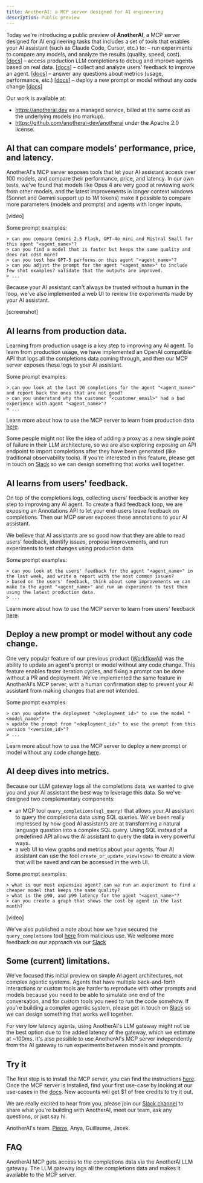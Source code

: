 ```yaml
---
title: AnotherAI: a MCP server designed for AI engineering
description: Public preview
---
```


Today we're introducing a public preview of **AnotherAI**, a MCP server designed for AI engineering tasks that includes a set of tools that enables your AI assistant (such as Claude Code, Cursor, etc.) to:
– run experiments to compare any models, and analyze the results (quality, speed, cost). [[docs](/use-cases/fundamentals/experiments)]
– access production LLM completions to debug and improve agents based on real data. [[docs](/use-cases/fundamentals/debugging)]
– collect and analyze users' feedback to improve an agent. [[docs](/use-cases/user-feedback)]
– answer any questions about metrics (usage, performance, etc.) [[docs](/use-cases/fundamentals/metrics)]
– deploy a new prompt or model without any code change [[docs](/use-cases/fundamentals/deployments)]

Our work is available at:

- https://anotherai.dev as a managed service, billed at the same cost as the underlying models (no markup).
- https://github.com/anotherai-dev/anotherai under the Apache 2.0 license.

## AI that can compare models' performance, price, and latency.

AnotherAI's MCP server exposes tools that let your AI assistant access over 100 models, and compare their performance, price, and latency. In our own tests, we've found that models like Opus 4 are very good at reviewing work from other models, and the latest improvements in longer context windows (Sonnet and Gemini support up to 1M tokens) make it possible to compare more parameters (models and prompts) and agents with longer inputs.

[video]

Some prompt examples:

```
> can you compare Gemini 2.5 Flash, GPT-4o mini and Mistral Small for this agent "<agent_name>"?
> can you find a model that is faster but keeps the same quality and does not cost more?
> can you test how GPT-5 performs on this agent "<agent_name>"?
> can you adjust the prompt for the agent "<agent_name>" to include few shot examples? validate that the outputs are improved.
> ...
```

Because your AI assistant can't always be trusted without a human in the loop, we've also implemented a web UI to review the experiments made by your AI assistant.

[screenshot]

## AI learns from production data.

Learning from production usage is a key step to improving any AI agent. To learn from production usage, we have implemented an OpenAI compatible API that logs all the completions data coming through, and then our MCP server exposes these logs to your AI assistant.

Some prompt examples:

```
> can you look at the last 20 completions for the agent "<agent_name>" and report back the ones that are not good?
> can you understand why the customer "<customer_email>" had a bad experience with agent "<agent_name>"?
> ...
```

Learn more about how to use the MCP server to learn from production data [here](/use-cases/fundamentals/debugging).

Some people might not like the idea of adding a proxy as a new single point of failure in their LLM architecture, so we are also exploring exposing an API endpoint to import completions after they have been generated (like traditional observability tools). If you're interested in this feature, please get in touch on [Slack](https://join.slack.com/t/anotherai-dev/shared_invite/zt-3av2prezr-Lz10~8o~rSRQE72m_PyIJA) so we can design something that works well together.

## AI learns from users' feedback.

On top of the completions logs, collecting users' feedback is another key step to improving any AI agent. To create a fluid feedback loop, we are exposing an Annotations API to let your end-users leave feedback on completions. Then our MCP server exposes these annotations to your AI assistant.

We believe that AI assistants are so good now that they are able to read users' feedback, identify issues, propose improvements, and run experiments to test changes using production data.

Some prompt examples:

```
> can you look at the users' feedback for the agent "<agent_name>" in the last week, and write a report with the most common issues?
> based on the users' feedback, think about some improvements we can make to the agent "<agent_name>" and run an experiment to test them using the latest production data.
> ...
```

Learn more about how to use the MCP server to learn from users' feedback [here](https://docs.anotherai.dev/use-cases/user-feedback).

## Deploy a new prompt or model without any code change.

One very popular feature of our previous product ([WorkflowAI](https://workflowai.com)) was the ability to update an agent's prompt or model without any code change. This feature enables faster iteration cycles, and fixing a prompt can be done without a PR and deployment. We've implemented the same feature in AnotherAI's MCP server, with a human confirmation step to prevent your AI assistant from making changes that are not intended.

Some prompt examples:

```
> can you update the deployment "<deployment_id>" to use the model "<model_name>"?
> update the prompt from "<deployment_id>" to use the prompt from this version "<version_id>"?
> ...
```

Learn more about how to use the MCP server to deploy a new prompt or model without any code change [here](/use-cases/fundamentals/deployments).

## AI deep dives into metrics.

Because our LLM gateway logs all the completions data, we wanted to give you and your AI assistant the best way to leverage this data. So we've designed two complementary components:

- an MCP tool `query_completions(sql_query)` that allows your AI assistant to query the completions data using SQL queries. We've been really impressed by how good AI assistants are at transforming a natural language question into a complex SQL query. Using SQL instead of a predefined API allows the AI assistant to query the data in very powerful ways.
- a web UI to view graphs and metrics about your agents. Your AI assistant can use the tool `create_or_update_view(view)` to create a view that will be saved and can be accessed in the web UI.

Some prompt examples:

```
> what is our most expensive agent? can we run an experiment to find a cheaper model that keeps the same quality?
> what is the p90, and p99 latency for the agent "<agent_name>"?
> can you create a graph that shows the cost by agent in the last month?
```

[video]

We've also published a note about how we have secured the `query_completions` tool [here](/security#sql-query-tool-security) from malicious use. We welcome more feedback on our approach via our [Slack](https://join.slack.com/t/anotherai-dev/shared_invite/zt-3av2prezr-Lz10~8o~rSRQE72m_PyIJA)

## Some (current) limitations.

We've focused this initial preview on simple AI agent architectures, not complex agentic systems. Agents that have multiple back-and-forth interactions or custom tools are harder to reproduce with other prompts and models because you need to be able to simulate one end of the conversation, and for custom tools you need to run the code somehow. If you're building a complex agentic system, please get in touch on [Slack](https://join.slack.com/t/anotherai-dev/shared_invite/zt-3av2prezr-Lz10~8o~rSRQE72m_PyIJA) so we can design something that works well together.

For very low latency agents, using AnotherAI's LLM gateway might not be the best option due to the added latency of the gateway, which we estimate at ~100ms. It's also possible to use AnotherAI's MCP server independently from the AI gateway to run experiments between models and prompts.

## Try it

The first step is to install the MCP server, you can find the instructions [here](/getting-started). Once the MCP server is installed, find your first use-case by looking at our use-cases in the [docs](/). New accounts will get $1 of free credits to try it out.

We are really excited to hear from you, please join our [Slack channel](https://join.slack.com/t/anotherai-dev/shared_invite/zt-3av2prezr-Lz10~8o~rSRQE72m_PyIJA) to share what you're building with AnotherAI, meet our team, ask any questions, or just say hi.

AnotherAI's team.
[Pierre](https://x.com/pierrevalade), Anya, Guillaume, Jacek.

## FAQ

<Accordions>
  <Accordion title="How does AnotherAI MCP gets access to the completions data?">
    AnotherAI MCP gets access to the completions data via the AnotherAI LLM gateway. The LLM gateway logs all the
    completions data and makes it available to the MCP server.
  </Accordion>
</Accordions>
